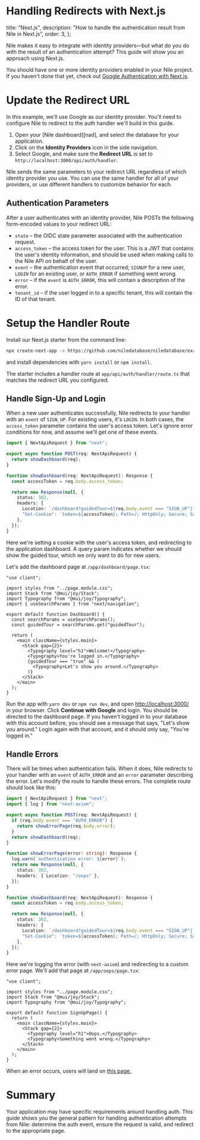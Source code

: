 # Handling Redirects with Next.js

  title: "Next.js",
  description: "How to handle the authentication result from Nile in Next.js",
  order: 3,
};

Nile makes it easy to integrate with identity providers—but what do you do with the result of an
authentication attempt? This guide will show you an approach using Next.js.

You should have one or more identity providers enabled in your Nile project. If you haven't done
that yet, check out [Google Authentication with Next.js](../google-auth/nextjs).

# Update the Redirect URL

In this example, we'll use Google as our identity provider. You'll need to configure Nile to
redirect to the auth handler we'll build in this guide.

1. Open your [Nile dashboard][nad], and select the database for your application.
2. Click on the **Identity Providers** icon in the side navigation.
3. Select Google, and make sure the **Redirect URL** is set to
   `http://localhost:3000/api/auth/handler`.

Nile sends the same parameters to your redirect URL regardless of which identity provider you use.
You can use the same handler for all of your providers, or use different handlers to customize
behavior for each.

## Authentication Parameters

After a user authenticates with an identity provider, Nile POSTs the following form-encoded values
to your redirect URL:

- `state` – the OIDC state parameter associated with the authentication request.
- `access_token` – the access token for the user. This is a JWT that contains the user's identity
  information, and should be used when making calls to the Nile API on behalf of the user.
- `event` – the authentication event that occurred; `SIGNUP` for a new user, `LOGIN` for an existing
  user, or `AUTH_ERROR` if something went wrong.
- `error` – if the `event` is `AUTH_ERROR`, this will contain a description of the error.
- `tenant_id` – if the user logged in to a specific tenant, this will contain the ID of that tenant.

# Setup the Handler Route

Install our Next.js starter from the command line:

```bash
npx create-next-app -e https://github.com/niledatabase/niledatabase/examples/handling-auth-nextjs handling-auth-nextjs && cd handling-auth-nextjs
```

and install dependencies with `yarn install` or `npm install`.

The starter includes a handler route at `app/api/auth/handler/route.ts` that matches the redirect
URL you configured.

## Handle Sign-Up and Login

When a new user authenticates successfully, Nile redirects to your handler with an `event` of
`SIGN_UP`. For existing users, it's `LOGIN`. In both cases, the `access_token` parameter contains
the user's access token. Let's ignore error conditions for now, and assume we'll get one of these
events.

```ts
import { NextApiRequest } from "next";

export async function POST(req: NextApiRequest) {
  return showDashboard(req);
}

function showDashboard(req: NextApiRequest): Response {
  const accessToken = req.body.access_token;

  return new Response(null, {
    status: 302,
    headers: {
      Location: `/dashboard?guidedTour=${req.body.event === "SIGN_UP"}`,
      "Set-Cookie": `token=${accessToken}; Path=/; HttpOnly; Secure; SameSite=Strict;`,
    },
  });
}
```

Here we're setting a cookie with the user's access token, and redirecting to the application
dashboard. A query param indicates whether we should show the guided tour, which we only want to do
for new users.

Let's add the dashboard page at `/app/dashboard/page.tsx`:

```tsx
"use client";

import styles from "../page.module.css";
import Stack from "@mui/joy/Stack";
import Typography from "@mui/joy/Typography";
import { useSearchParams } from "next/navigation";

export default function Dashboard() {
  const searchParams = useSearchParams();
  const guidedTour = searchParams.get("guidedTour");

  return (
    <main className={styles.main}>
      <Stack gap={2}>
        <Typography level="h1">Welcome!</Typography>
        <Typography>You're logged in.</Typography>
        {guidedTour === "true" && (
          <Typography>Let's show you around.</Typography>
        )}
      </Stack>
    </main>
  );
}
```

Run the app with `yarn dev` or `npm run dev`, and open
[http://localhost:3000/](http://localhost:3000/) in your browser. Click **Continue with Google** and
login. You should be directed to the dashboard page. If you haven't logged in to your database with
this account before, you should see a message that says, "Let's show you around." Login again with
that account, and it should only say, "You're logged in."

## Handle Errors

There will be times when authentication fails. When it does, Nile redirects to your handler with an
`event` of `AUTH_ERROR` and an `error` parameter describing the error. Let's modify the route to
handle these errors. The complete route should look like this:

```ts
import { NextApiRequest } from "next";
import { log } from "next-axiom";

export async function POST(req: NextApiRequest) {
  if (req.body.event === "AUTH_ERROR") {
    return showErrorPage(req.body.error);
  }
  return showDashboard(req);
}

function showErrorPage(error: string): Response {
  log.warn(`authentication error: ${error}`);
  return new Response(null, {
    status: 302,
    headers: { Location: "/oops" },
  });
}

function showDashboard(req: NextApiRequest): Response {
  const accessToken = req.body.access_token;

  return new Response(null, {
    status: 302,
    headers: {
      Location: `/dashboard?guidedTour=${req.body.event === "SIGN_UP"}`,
      "Set-Cookie": `token=${accessToken}; Path=/; HttpOnly; Secure; SameSite=Strict;`,
    },
  });
}
```

Here we're logging the error (with `next-axiom`) and redirecting to a custom error page. We'll add
that page at `/app/oops/page.tsx`:

```tsx
"use client";

import styles from "../page.module.css";
import Stack from "@mui/joy/Stack";
import Typography from "@mui/joy/Typography";

export default function SignUpPage() {
  return (
    <main className={styles.main}>
      <Stack gap={2}>
        <Typography level="h1">Oops.</Typography>
        <Typography>Something went wrong.</Typography>
      </Stack>
    </main>
  );
}
```

When an error occurs, users will land on [this page.](http://localhost:3000/oops)

# Summary

Your application may have specific requirements around handling auth. This guide shows you the
general pattern for handling authentication attempts from Nile: determine the auth event, ensure
the request is valid, and redirect to the appropriate page.
